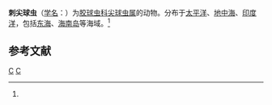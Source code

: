 {{Speciesbox
| genus = Acrosphaera
| species = spinosa
| authority = ([[恩斯特·海克尔|Haeckel]], 1862)<ref name='id8982'>{{cite web| url =http://www.bioinfo.cn/db05/BjdwSpecies.php?action=view&id=8982| title =刺尖球虫| work =《中国动物物种编目数据库》| publisher =中国科学院微生物研究所| author =中国科学院动物研究所| accessdate =2009-04-16| deadurl =yes| archiveurl =https://web.archive.org/web/20160305000718/http://www.bioinfo.cn/db05/BjdwSpecies.php?action=view&id=8982| archivedate =2016-03-05}}</ref>
}}

'''刺尖球虫'''（[[学名|学名]]：{{lang|la|''Acrosphaera spinosa''}}）为[[胶球虫科|胶球虫科]][[尖球虫属|尖球虫属]]的动物。分布于[[太平洋|太平洋]]、[[地中海|地中海]]、[[印度洋|印度洋]]，包括[[东海|东海]]、[[海南岛|海南岛]]等海域。<ref name='id8982'/>

== 参考文献 ==
{{reflist}}

{{Taxonbar|from=Q10898548}}

{{Taxonbar}}

[[Category:1862年描述的动物|C]]
[[Category:尖球虫属|C]]


{{放射虫小作品}}